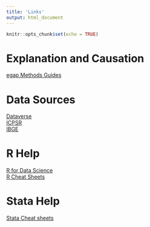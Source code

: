 ```yaml
---
title: 'Links'
output: html_document
---
```


```r
knitr::opts_chunk$set(echo = TRUE)
```

# Explanation and Causation

[egap Methods Guides](http://egap.org/list-methods-guides)

# Data Sources

[Dataverse](http://dvn.iq.harvard.edu/dvn/)  
[ICPSR](https://www.icpsr.umich.edu/index.html)  
[IBGE](ftp://ftp.ibge.gov.br/)

# R Help

[R for Data Science](https://r4ds.had.co.nz/)  
[R Cheat Sheets](https://www.rstudio.com/resources/cheatsheets/)

# Stata Help

[Stata Cheat sheets](https://geocenter.github.io/StataTraining/portfolio/01_resource/)

